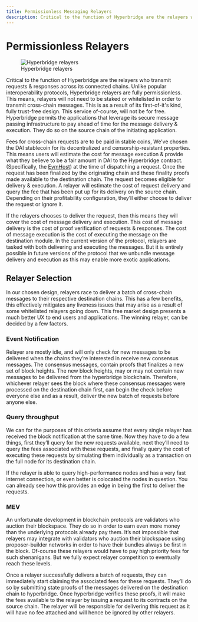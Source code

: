 ```yaml
---
title: Permissionless Messaging Relayers
description: Critical to the function of Hyperbridge are the relayers who transmit requests & responses across its connected chains. Unlike popular interoperability protocols, Hyperbridge relayers are fully permissionless. This means, relayers will not need to be staked or whitelisted in order to transmit cross-chain messages. This is as a result of its first-of-it's kind, fully trust-free design. This service of-course, will not be for free. Hyperbridge permits the applications that leverage its secure message passing infrastructure to pay ahead of time for the message delivery & execution. They do so on the source chain of the initiating application.
---
```


# Permissionless Relayers

<figure>
  <img src="/relayers.png" alt="Hyperbridge relayers" />
  <figcaption style={{ textAlign: "center" }}>Hyperbridge relayers</figcaption>
</figure>

Critical to the function of Hyperbridge are the relayers who transmit requests & responses across its connected chains. Unlike popular interoperability protocols, Hyperbridge relayers are fully permissionless. This means, relayers will not need to be staked or whitelisted in order to transmit cross-chain messages. This is as a result of its first-of-it's kind, fully trust-free design. This service of-course, will not be for free. Hyperbridge permits the applications that leverage its secure message passing infrastructure to pay ahead of time for the message delivery & execution. They do so on the source chain of the initiating application.

Fees for cross-chain requests are to be paid in stable coins, We’ve chosen the DAI
stablecoin for its decentralized and censorship-resistant properties. This means
users will estimate the cost for message execution & provide what they believe to
be a fair amount in DAI to the Hyperbridge contract. (Specifically, the [EvmHost](https://github.com/polytope-labs/hyperbridge/blob/main/evm/src/hosts/EvmHost.sol#L533))
at the time of dispatching a request. Once the request has been finalized by the
originating chain and these finality proofs made available to the destination chain.
The request becomes eligible for delivery & execution. A relayer will estimate the
cost of request delivery and query the fee that has been put up for its delivery
on the source chain. Depending on their profitability configuration, they’ll either
choose to deliver the request or ignore it.

If the relayers chooses to deliver the request, then this means they will cover the
cost of message delivery and execution. This cost of message delivery is the cost
of proof verification of requests & responses. The cost of message execution is the
cost of executing the message on the destination module. In the current version of
the protocol, relayers are tasked with both delivering and executing the messages.
But it is entirely possible in future versions of the protocol that we unbundle message
delivery and execution as this may enable more exotic applications.

## Relayer Selection

In our chosen design, relayers race to deliver a batch of cross-chain messages to
their respective destination chains. This has a few benefits, this effectively mitigates
any liveness issues that may arise as a result of some whitelisted relayers going
down. This free market design presents a much better UX to end users and applications.
The winning relayer, can be decided by a few factors.

### Event Notification

Relayer are mostly idle, and will only check for new messages to be delivered when the chains they’re interested in receive new consensus messages. The consensus messages, contain proofs that finalizes a new set of block heights. The new block heights, may or may not contain new messages to be delivered from the hyperbridge blockchain. Therefore, whichever relayer sees the block where these consensus messages were processed on the destination chain first, can begin the check before everyone else and as a result, deliver the new batch of requests before anyone else.

### Query throughput

We can for the purposes of this criteria assume that every single relayer has received the block notification at the same time. Now they have to do a few things, first they’ll query for the new requests available, next they’ll need to query the fees associated with these requests, and finally query the cost of executing these requests by simulating them individually as a transaction on the full node for its destination chain.

If the relayer is able to query high-performance nodes and has a very fast internet connection, or even better is colocated the nodes in question. You can already see how this provides an edge in being the first to deliver the requests.

### MEV

An unfortunate development in blockchain protocols are validators who auction their blockspace. They do so in order to earn even more money than the underlying protocols already pay them. It’s not impossible that relayers may integrate with validators who auction their blockspace using proposer-builder networks in order to have their bundles always be first in the block. Of-course these relayers would have to pay high priority fees for such shenanigans. But we fully expect relayer competition to eventually reach these levels.

Once a relayer successfully delivers a batch of requests, they can immediately start claiming the associated fees for these requests. They’ll do so by submitting state proofs of the messages delivered on the destination chain to hyperbridge. Once hyperbridge verifies these proofs, it will make the fees available to the relayer by issuing a request to its contracts on the source chain. The relayer will be responsible for delivering this request as it will have no fee attached and will hence be ignored by other relayers.
